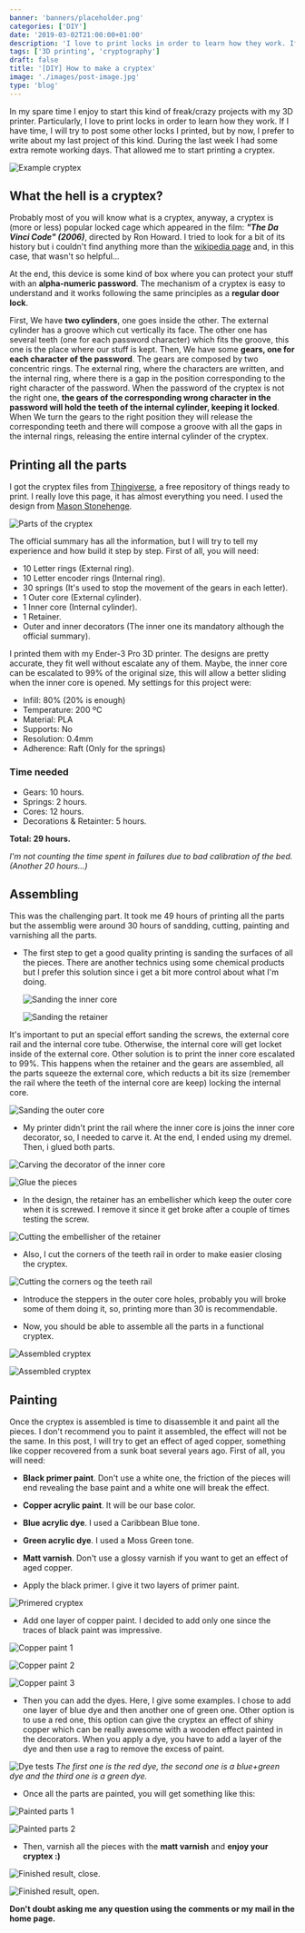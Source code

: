 ```yaml
---
banner: 'banners/placeholder.png'
categories: ['DIY']
date: '2019-03-02T21:00:00+01:00'
description: 'I love to print locks in order to learn how they work. If I have time, I will try to post some other locks I printed, but by now, I prefer to write about my last project of this kind. During the last week I had some extra remote working days. That allowed me to start printing a cryptex.'
tags: ['3D printing', 'cryptography']
draft: false
title: '[DIY] How to make a cryptex'
image: './images/post-image.jpg'
type: 'blog'
---
```


In my spare time I enjoy to start this kind of freak/crazy projects with my 3D printer. Particularly, I love to print locks in order to learn how they work. If I have time, I will try to post some other locks I printed, but by now, I prefer to write about my last project of this kind. During the last week I had some extra remote working days. That allowed me to start printing a cryptex.

![Example cryptex](/images/cryptex.jpg)

## What the hell is a cryptex?

Probably most of you will know what is a cryptex, anyway, a cryptex is (more or less) popular locked cage which appeared in the film: _**"The Da Vinci Code" (2006)**_, directed by Ron Howard. I tried to look for a bit of its history but i couldn't find anything more than the [wikipedia page](https://en.wikipedia.org/wiki/Cryptex) and, in this case, that wasn't so helpful...

At the end, this device is some kind of box where you can protect your stuff with an **alpha-numeric password**. The mechanism of a cryptex is easy to understand and it works following the same principles as a **regular door lock**.

First, We have **two cylinders**, one goes inside the other. The external cylinder has a groove which cut vertically its face. The other one has several teeth (one for each password character) which fits the groove, this one is the place where our stuff is kept. Then, We have some **gears, one for each character of the password**. The gears are composed by two concentric rings. The external ring, where the characters are written, and the internal ring, where there is a gap in the position corresponding to the right character of the password. When the password of the cryptex is not the right one, **the gears of the corresponding wrong character in the password will hold the teeth of the internal cylinder, keeping it locked**. When We turn the gears to the right position they will release the corresponding teeth and there will compose a groove with all the gaps in the internal rings, releasing the entire internal cylinder of the cryptex.

## Printing all the parts

I got the cryptex files from [Thingiverse](https://www.thingiverse.com/), a free repository of things ready to print. I really love this page, it has almost everything you need. I used the design from [Mason Stonehenge](https://www.thingiverse.com/MasonStonehenge/about).

![Parts of the cryptex](/images/parts.jpg)

The official summary has all the information, but I will try to tell my experience and how build it step by step. First of all, you will need:

- 10 Letter rings (External ring).
- 10 Letter encoder rings (Internal ring).
- 30 springs (It's used to stop the movement of the gears in each letter).
- 1 Outer core (External cylinder).
- 1 Inner core (Internal cylinder).
- 1 Retainer.
- Outer and inner decorators (The inner one its mandatory although the official summary).

I printed them with my Ender-3 Pro 3D printer. The designs are pretty accurate, they fit well without escalate any of them. Maybe, the inner core can be escalated to 99% of the original size, this will allow a better sliding when the inner core is opened. My settings for this project were:

- Infill: 80% (20% is enough)
- Temperature: 200 ºC
- Material: PLA
- Supports: No
- Resolution: 0.4mm
- Adherence: Raft (Only for the springs)

### Time needed

- Gears: 10 hours.
- Springs: 2 hours.
- Cores: 12 hours.
- Decorations & Retainter: 5 hours.

**Total: 29 hours.**

_I'm not counting the time spent in failures due to bad calibration of the bed. (Another 20 hours...)_

## Assembling

This was the challenging part. It took me 49 hours of printing all the parts but the assemblig were around 30 hours of sandding, cutting, painting and varnishing all the parts.

- The first step to get a good quality printing is sanding the surfaces of all the pieces. There are another technics using some chemical products but I prefer this solution since i get a bit more control about what I'm doing.

  ![Sanding the inner core](/images/sanding1.jpg)

  ![Sanding the retainer](/images/sanding2.png)

It's important to put an special effort sanding the screws, the external core rail and the internal core tube. Otherwise, the internal core will get locket inside of the external core. Other solution is to print the inner core escalated to 99%. This happens when the retainer and the gears are assembled, all the parts squeeze the external core, which reducts a bit its size (remember the rail where the teeth of the internal core are keep) locking the internal core.

![Sanding the outer core](/images/sanding3.jpg)

- My printer didn't print the rail where the inner core is joins the inner core decorator, so, I needed to carve it. At the end, I ended using my dremel. Then, i glued both parts.

![Carving the decorator of the inner core](/images/carving.jpg)

![Glue the pieces](/images/glue.jpg)

- In the design, the retainer has an embellisher which keep the outer core when it is screwed. I remove it since it get broke after a couple of times testing the screw.

![Cutting the embellisher of the retainer](/images/embellisher.jpg)

- Also, I cut the corners of the teeth rail in order to make easier closing the cryptex.

![Cutting the corners og the teeth rail](/images/railcorner.jpg)

- Introduce the steppers in the outer core holes, probably you will broke some of them doing it, so, printing more than 30 is recommendable.

- Now, you should be able to assemble all the parts in a functional cryptex.

![Assembled cryptex](/images/rawcryptex.jpg)

![Assembled cryptex](/images/rawcryptex2.jpg)

## Painting

Once the cryptex is assembled is time to disassemble it and paint all the pieces. I don't recommend you to paint it assembled, the effect will not be the same. In this post, I will try to get an effect of aged copper, something like copper recovered from a sunk boat several years ago. First of all, you will need:

- **Black primer paint**. Don't use a white one, the friction of the pieces will end revealing the base paint and a white one will break the effect.
- **Copper acrylic paint**. It will be our base color.
- **Blue acrylic dye**. I used a Caribbean Blue tone.
- **Green acrylic dye**. I used a Moss Green tone.
- **Matt varnish**. Don't use a glossy varnish if you want to get an effect of aged copper.

- Apply the black primer. I give it two layers of primer paint.

![Primered cryptex](/images/primer.jpg)

- Add one layer of copper paint. I decided to add only one since the traces of black paint was impressive.

![Copper paint 1](/images/copper1.jpg)

![Copper paint 2](/images/copper2.jpg)

![Copper paint 3](/images/copper3.jpg)

- Then you can add the dyes. Here, I give some examples. I chose to add one layer of blue dye and then another one of green one. Other option is to use a red one, this option can give the cryptex an effect of shiny copper which can be really awesome with a wooden effect painted in the decorators. When you apply a dye, you have to add a layer of the dye and then use a rag to remove the excess of paint.

![Dye tests](/images/dyetest.jpg)
_The first one is the red dye, the second one is a blue+green dye and the third one is a green dye._

- Once all the parts are painted, you will get something like this:

![Painted parts 1](/images/painted1.jpg)

![Painted parts 2](/images/painted2.jpg)

- Then, varnish all the pieces with the **matt varnish** and **enjoy your cryptex :)**

![Finished result, close.](/images/finalclosed.jpg)

![Finished result, open.](/images/finalopen.jpg)

**Don't doubt asking me any question using the comments or my mail in the home page.**
